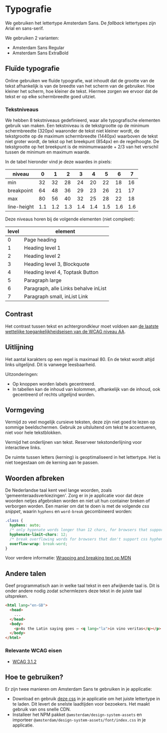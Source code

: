 
<Meta title="Docs/Designrichtlijnen/Typografie" />

# Typografie

We gebruiken het lettertype Amsterdam Sans. De _fallback_ lettertypes zijn Arial en sans-serif.

We gebruiken 2 varianten:

- Amsterdam Sans Regular
- Amsterdam Sans ExtraBold

## Fluïde typografie

Online gebruiken we fluïde typografie, wat inhoudt dat de grootte van de tekst afhankelijk is van de breedte van het scherm van de gebruiker. Hoe kleiner het scherm, hoe kleiner de tekst. Hiermee zorgen we ervoor dat de tekst er op elke schermbreedte goed uitziet.

### Tekstniveaus

We hebben 8 tekstniveaus gedefinieerd, waar alle typografische elementen gebruik van maken. Een tekstniveau is de tekstgrootte op de minimum schermbreedte (320px) waaronder de tekst niet kleiner wordt, de tekstgrootte op de maximum schermbreedte (1440px) waarboven de tekst niet groter wordt, de tekst op het breekpunt (854px) en de regelhoogte. De tekstgrootte op het breekpunt is de minimumwaarde + 2/3 van het verschil tussen de minimum en maximum waarde.

In de tabel hieronder vind je deze waardes in pixels:

| niveau      | 0   | 1   | 2   | 3   | 4   | 5   | 6   | 7   |
| ----------- | --- | --- | --- | --- | --- | --- | --- | --- |
| min         | 32  | 32  | 28  | 24  | 20  | 22  | 18  | 16  |
| breakpoint  | 64  | 48  | 36  | 29  | 23  | 26  | 21  | 17  |
| max         | 80  | 56  | 40  | 32  | 25  | 28  | 22  | 18  |
| line-height | 1.1 | 1.2 | 1.3 | 1.4 | 1.4 | 1.5 | 1.6 | 1.6 |

Deze niveaus horen bij de volgende elementen (niet compleet):

| level | element                              |
| ----- | ------------------------------------ |
| 0     | Page heading                         |
| 1     | Heading level 1                      |
| 2     | Heading level 2                      |
| 3     | Heading level 3, Blockquote          |
| 4     | Heading level 4, Toptask Button      |
| 5     | Paragraph large                      |
| 6     | Paragraph, alle Links behalve inList |
| 7     | Paragraph small, inList Link         |

## Contrast

Het contrast tussen tekst en achtergrondkleur moet voldoen aan [de laatste wettelijke toegankelijkheidseisen van de WCAG niveau AA](https://www.w3.org/WAI/WCAG21/Understanding/contrast-minimum.html).

## Uitlijning

Het aantal karakters op een regel is maximaal 80. En de tekst wordt altijd links uitgelijnd. Dit is vanwege leesbaarheid.

Uitzonderingen:

- Op knoppen worden labels gecentreerd.
- In tabellen kan de inhoud van kolommen, afhankelijk van de inhoud, ook gecentreerd of rechts uitgelijnd worden.

## Vormgeving

Vermijd zo veel mogelijk cursieve teksten, deze zijn niet goed te lezen op sommige beeldschermen. Gebruik ze uitsluitend om tekst te accentueren, niet voor hele tekstblokken.

Vermijd het onderlijnen van tekst. Reserveer tekstonderlijning voor interactieve links.

De ruimte tussen letters (kerning) is geoptimaliseerd in het lettertype. Het is niet toegestaan om de kerning aan te passen.

## Woorden afbreken

De Nederlandse taal kent veel lange woorden, zoals 'gemeenteraadsverkiezingen'. Zorg er in je applicatie voor dat deze woorden netjes afgebroken worden en niet uit hun container breken of verborgen worden. Een manier om dat te doen is met de volgende _css snippet_, waarin `hyphens` en `word-break` gecombineerd worden:

```css
.class {
  hyphens: auto;
  /* only hypenate words longer than 12 chars, for browsers that support it */
  hyphenate-limit-chars: 12;
  /* break overflowing words for browsers that don't support css hyphens */
  overflow-wrap: break-word;
}
```

Voor verdere informatie: [Wrapping and breaking text op MDN](https://developer.mozilla.org/en-US/docs/Web/CSS/CSS_text/Wrapping_breaking_text)

## Andere talen

Geef programmatisch aan in welke taal tekst in een afwijkende taal is. Dit is onder andere nodig zodat schermlezers deze tekst in de juiste taal uitspreken.

```html
<html lang="en-GB">
  <head>
    ...
  </head>
  <body>
    <p>As the Latin saying goes — <q lang="la">in vino veritas</q></p>
  </body>
</html>
```

### Relevante WCAG eisen

- [WCAG 3.1.2](https://www.w3.org/TR/WCAG22/#language-of-parts)

## Hoe te gebruiken?

Er zijn twee manieren om Amsterdam Sans te gebruiken in je applicatie:

- Download en gebruik [deze css](https://amsterdam.nl/publish/pages/1007152/amsterdam_sans_v_0_9.css) in je applicatie om het juiste lettertype in te laden. Dit levert de snelste laadtijden voor bezoekers. Het maakt gebruik van ons snelle CDN.
- Installeer het NPM pakket `@amsterdam/design-system-assets` en importeer `@amsterdam/design-system-assets/font/index.css` in je applicatie.

